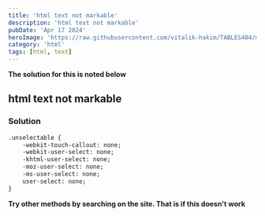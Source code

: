 ---
title: 'html text not markable'
description: 'html text not markable'
pubDate: 'Apr 17 2024'
heroImage: 'https://raw.githubusercontent.com/vitalik-hakim/TABLES404/main/error_b/HTML.png'
category: 'html'
tags: [html, text]
---

**The solution for this is noted below**

## html text not markable

### Solution

```html
.unselectable {
    -webkit-touch-callout: none;
    -webkit-user-select: none;
    -khtml-user-select: none;
    -moz-user-select: none;
    -ms-user-select: none;
    user-select: none;
}
```
**Try other methods by searching on the site. That is if this doesn't work**
